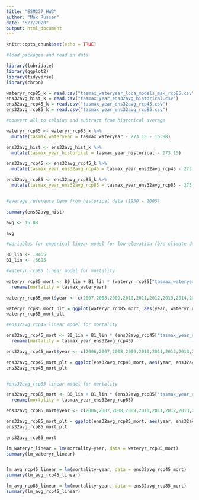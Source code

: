 ```yaml
---
title: "ESM237_HW3"
author: "Max Russer"
date: "5/7/2020"
output: html_document
---
```


```r
knitr::opts_chunk$set(echo = TRUE)
```

```r
#load packages and read in data

library(lubridate)
library(ggplot2)
library(tidyverse)
library(chron)

wateryr_rcp85_k = read.csv("tasmax_wateryear_loca_models_max_rcp85.csv")
ens32avg_hist_k = read.csv("tasmax_year_ens32avg_historical.csv")
ens32avg_rcp45_k = read.csv("tasmax_year_ens32avg_rcp45.csv")
ens32avg_rcp85_k = read.csv("tasmax_year_ens32avg_rcp85.csv")

```

```r
#convert all to celsius and subtract from historical average 

wateryr_rcp85 <- wateryr_rcp85_k %>%
  mutate(tasmax_wateryear = tasmax_wateryear - 273.15 - 15.88) 

ens32avg_hist <- ens32avg_hist_k %>%
  mutate(tasmax_year_historical = tasmax_year_historical - 273.15)

ens32avg_rcp45 <- ens32avg_rcp45_k %>%
  mutate(tasmax_year_ens32avg_rcp45 = tasmax_year_ens32avg_rcp45 - 273.15 - 15.88)

ens32avg_rcp85 <- ens32avg_rcp85_k %>%
  mutate(tasmax_year_ens32avg_rcp85 = tasmax_year_ens32avg_rcp85 - 273.15 - 15.88)



```

```r
#average reference temp from historical data (1950 - 2005)

summary(ens32avg_hist)

avg <- 15.88

avg

```

```r
#variables for emperical linear model for low elevation (b/c climate data is not estimated for high elevations"

B0_lin <- .9465
B1_lin <- .6695

#wateryr_rcp85 linear model for mortality

wateryr_rcp85_mort <- B0_lin + B1_lin * (wateryr_rcp85["tasmax_wateryear"]) %>%
  rename(mortality = tasmax_wateryear)

wateryr_rcp85_mort$year <- c(2007,2008,2009,2010,2011,2012,2013,2014,2015,2016,2017,2018,2019,2020,2021,2022,2023,2024,2025,2026,2027,2028,2029,2030,2031,2032,2033,2034,2035,2036,2037,2038,2039,2040,2041,2042,2043,2044,2045,2046,2047,2048,2049,2050,2051,2052,2053,2054,2055,2056,2057,2058,2059,2060,2061,2062,2063,2064,2065,2066,2067,2068,2069,2070,2071,2072,2073,2074,2075,2076,2077,2078,2079,2080,2081,2082,2083,2084,2085,2086,2087,2088,2089,2090,2091,2092,2093,2094,2095,2096,2097,2098,2099)

wateryr_rcp85_mort_plt = ggplot(wateryr_rcp85_mort, aes(year, wateryr_rcp85_mort$mortality))+geom_line()+ labs(y="Change in Relative Tree Mortality", x="Year") + theme_classic() + stat_smooth(method = "lm", col = "blue")
wateryr_rcp85_mort_plt

#ens32avg_rcp45 linear model for mortality 

ens32avg_rcp45_mort <- B0_lin + B1_lin * (ens32avg_rcp45["tasmax_year_ens32avg_rcp45"]) %>%
  rename(mortality = tasmax_year_ens32avg_rcp45)

ens32avg_rcp45_mort$year <- c(2006,2007,2008,2009,2010,2011,2012,2013,2014,2015,2016,2017,2018,2019,2020,2021,2022,2023,2024,2025,2026,2027,2028,2029,2030,2031,2032,2033,2034,2035,2036,2037,2038,2039,2040,2041,2042,2043,2044,2045,2046,2047,2048,2049,2050,2051,2052,2053,2054,2055,2056,2057,2058,2059,2060,2061,2062,2063,2064,2065,2066,2067,2068,2069,2070,2071,2072,2073,2074,2075,2076,2077,2078,2079,2080,2081,2082,2083,2084,2085,2086,2087,2088,2089,2090,2091,2092,2093,2094,2095,2096,2097,2098,2099)

ens32avg_rcp45_mort_plt = ggplot(ens32avg_rcp45_mort, aes(year, ens32avg_rcp45_mort$mortality))+geom_line()+ labs(y="Change in Relative Tree Mortality", x="Year") + theme_classic() + stat_smooth(method = "lm", col = "green")
ens32avg_rcp45_mort_plt


#ens32avg_rcp85 linear model for mortality

ens32avg_rcp85_mort <- B0_lin + B1_lin * (ens32avg_rcp85["tasmax_year_ens32avg_rcp85"]) %>%
  rename(mortality = tasmax_year_ens32avg_rcp85)

ens32avg_rcp85_mort$year <- c(2006,2007,2008,2009,2010,2011,2012,2013,2014,2015,2016,2017,2018,2019,2020,2021,2022,2023,2024,2025,2026,2027,2028,2029,2030,2031,2032,2033,2034,2035,2036,2037,2038,2039,2040,2041,2042,2043,2044,2045,2046,2047,2048,2049,2050,2051,2052,2053,2054,2055,2056,2057,2058,2059,2060,2061,2062,2063,2064,2065,2066,2067,2068,2069,2070,2071,2072,2073,2074,2075,2076,2077,2078,2079,2080,2081,2082,2083,2084,2085,2086,2087,2088,2089,2090,2091,2092,2093,2094,2095,2096,2097,2098,2099)

ens32avg_rcp85_mort_plt = ggplot(ens32avg_rcp85_mort, aes(year, ens32avg_rcp85_mort$mortality))+geom_line()+ labs(y="Change in Relative Tree Mortality", x="Year") + theme_classic() + stat_smooth(method = "lm", col = "red")
ens32avg_rcp85_mort_plt

ens32avg_rcp85_mort


```

```r
lm_wateryr_linear = lm(mortality~year, data = wateryr_rcp85_mort)
summary(lm_wateryr_linear)


lm_avg_rcp45_linear = lm(mortality~year, data = ens32avg_rcp45_mort)
summary(lm_avg_rcp45_linear)

lm_avg_rcp85_linear = lm(mortality~year, data = ens32avg_rcp85_mort)
summary(lm_avg_rcp45_linear)
```

